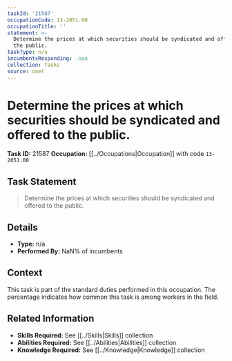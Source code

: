 ```yaml
---
taskId: '21587'
occupationCode: 13-2051.00
occupationTitle: ''
statement: >-
  Determine the prices at which securities should be syndicated and offered to
  the public.
taskType: n/a
incumbentsResponding: .nan
collection: Tasks
source: onet
---
```

# Determine the prices at which securities should be syndicated and offered to the public.

**Task ID:** 21587
**Occupation:** [[../Occupations|Occupation]] with code `13-2051.00`

## Task Statement

> Determine the prices at which securities should be syndicated and offered to the public.

## Details

- **Type:** n/a
- **Performed By:** NaN% of incumbents

## Context

This task is part of the standard duties performed in this occupation. The percentage indicates how common this task is among workers in the field.

## Related Information

- **Skills Required:** See [[../Skills|Skills]] collection
- **Abilities Required:** See [[../Abilities|Abilities]] collection
- **Knowledge Required:** See [[../Knowledge|Knowledge]] collection
